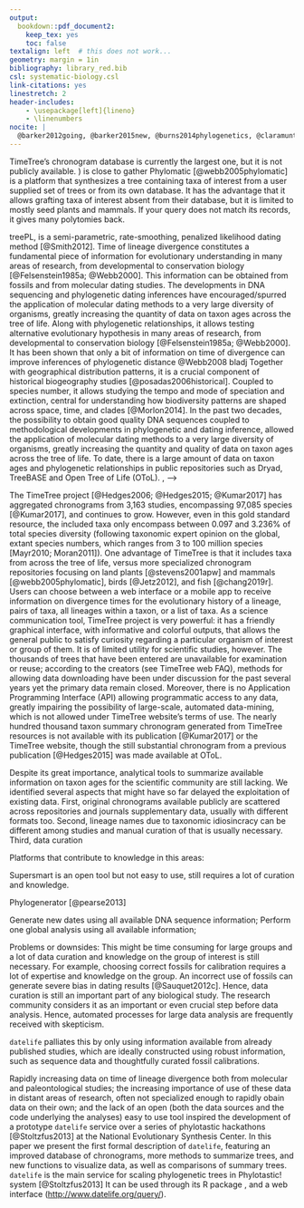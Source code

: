 ```yaml
---
output:
  bookdown::pdf_document2:
    keep_tex: yes
    toc: false
textalign: left  # this does not work...
geometry: margin = 1in
bibliography: library_red.bib
csl: systematic-biology.csl
link-citations: yes
linestretch: 2
header-includes:
    - \usepackage[left]{lineno}
    - \linenumbers
nocite: |
  @barker2012going, @barker2015new, @burns2014phylogenetics, @claramunt2015new, @gibb2015new, @Hedges2015, @hooper2017chromosomal, @Jetz2012, @price2014niche
---
```

  TimeTree's chronogram database is currently the largest one, but it is not publicly available. ) is close to gather 
Phylomatic [@webb2005phylomatic]
<!-- In a way, phylomatic synthesises trees based on a query. -->
is a platform that synthesizes a tree containing taxa of interest from a user supplied set of trees or from its own database.
It has the advantage that it allows grafting taxa of interest absent from their database, but it is limited to mostly seed plants and mammals. If your query does not match its records, it gives many polytomies back.

treePL, is a semi-parametric, rate-smoothing, penalized likelihood dating method
[@Smith2012].
<!--INTRODUCTION: 1st paragraph: general statement that the field knows to be true and important-->
Time of lineage divergence <!--alt lineages: named biological entities, taxon ages?-->
constitutes a fundamental piece of information for evolutionary
understanding in many areas of research, from developmental to conservation biology [@Felsenstein1985a; @Webb2000]. This information can be obtained from fossils and from molecular dating studies. The developments in DNA sequencing and phylogenetic dating inferences have encouraged/spurred the application of molecular dating methods to a very large diversity of organisms, greatly increasing the quantity 
<!-- and improving the quality  (do we know this? we would expect thatm but there is no analysis on that really...)-->
of data on taxon ages across the tree of life.
Along with phylogenetic relationships, it allows testing alternative
evolutionary hypothesis in many areas of research, from developmental to conservation biology [@Felsenstein1985a; @Webb2000].
It has been shown that only a bit of information on time of divergence can improve inferences of phylogenetic distance @Webb2008 bladj
<!--comparative studies, in general, for which knowing
the time context for all life is crucial.-->
Together with geographical distribution patterns, it is a crucial component of historical biogeography studies [@posadas2006historical].
Coupled to species number, it allows studying the tempo and mode of speciation and extinction,
<!-- crucial/vital/critical/essential -->
central for understanding how biodiversity
patterns are shaped across space, time, and clades [@Morlon2014].
<!-- Efforts to have a whole tree of life have been great and here are some examples. -->
<!--INTRODUCTION: 2nd paragraph: important advances in the field-->
In the past two decades, the possibility to obtain good quality DNA sequences
<!-- from a wide variety of organisms became a reality, which,  -->
coupled to methodological developments in phylogenetic and dating inference, allowed
the application of molecular dating methods to a very large diversity
of organisms, greatly increasing the quantity and quality of<!--organisms with--> data on taxon ages across the tree of life.
<!-- figure showing growth on studies with age data from references table from ttol-->
To date, there is a large amount of
<!-- both fossil and molecular-based  -->
data on taxon ages and phylogenetic relationships in public repositories such as Dryad, TreeBASE
and Open Tree of Life (OToL).
<!-- pbdb ??-->
<!--OToL alone hosts now more than 200 chronograms. Cache updated jan 15 2018
devtools::load_all(pkg = "~/Desktop/datelife")
length(opentree_chronograms$trees) names(opentree_chronograms)
-->
<!--How many trees? How many dated trees?-->
<!-- Methods to include living and fossil lineages are in continued development and increased -->
<!-- usage by the community<!--total evidence and revbayes (fossilized birth-death)-->, -->
<!-- which coupled to better sharing data practices, are greatly contributing to the -->
<!-- accumulation in number and type of available data on taxon ages. -->

<!--INTRODUCTION: 3rd paragraph: problems associated-->
The TimeTree project [@Hedges2006; @Hedges2015; @Kumar2017] has aggregated chronograms
from 3,163 studies, encompassing 97,085 species [@Kumar2017], and continues to grow.
However, even in this gold standard resource, the included taxa only encompass between
0.097 and 3.236% of total species diversity (following taxonomic expert opinion
on the global, extant species numbers, which ranges from 3 to 100 million species
[Mayr2010; Moran2011]). One advantage of TimeTree is that it includes taxa from
across the tree of life, versus more specialized chronogram repositories focusing on land plants
[@stevens2001apw] and mammals [@webb2005phylomatic], birds [@Jetz2012], and fish [@chang2019r]. Users can choose
between a web interface or a mobile app to receive information on divergence times
for the evolutionary history of a lineage, pairs of taxa, all lineages within a
taxon, or a list of taxa. As a science communication tool, TimeTree project is
very powerful: it has a friendly graphical interface, with informative and colorful
outputs, that allows the general public to satisfy curiosity regarding a particular
organism of interest or group of them. It is of limited utility for scientific
studies, however. The thousands of trees that have been entered are unavailable
for examination or reuse; according to the creators (see TimeTree web FAQ), methods
for allowing data downloading have been under discussion for the past several years
yet the primary data remain closed. Moreover, there is no Application Programming
Interface (API) allowing programmatic access to any data, greatly impairing the
possibility of large-scale, automated data-mining, which is not allowed under TimeTree
website's terms of use. The nearly hundred thousand taxon summary chronogram generated
from TimeTree resources is not available with its publication [@Kumar2017] or the
TimeTree website, though the still substantial chronogram from a previous publication
[@Hedges2015] was made available at OToL.
<!--What led to datelife development?
Describe public and research necessities covered by datelife
It is important to use available data on time frame of lineage origin:
To know the state of dating for a group of interest:
What range of estimated ages exist already? Are fossil and molecular
time frames coherent? (e.g., [@Magallon2015c]).
To construct a time tree of life.
For science communication, improve scientific discussions, time-framing
other events of importance in other research areas.
Comparative method: autocorrelation (phylogenetic relatedeness) corrections, phylogenetic signal
-->

<!--INTRODUCTION: 4th paragraph-->
Despite its great importance, analytical tools to summarize available information
on taxon ages for the scientific community are still lacking.
We identified several aspects that might have so far delayed the exploitation of
existing data. First, original chronograms available publicly are scattered across repositories
<!-- (otol tree store, dryad, treebase,  -->
and journals supplementary data, usually with different formats too.
Second, lineage names due to taxonomic idiosincracy can be different among studies
and manual curation of that is usually necessary.
Third, data curation

Platforms that contribute to knowledge in this areas:

Supersmart is an open tool but not easy to use, still requires a lot of curation and knowledge.

Phylogenerator [@pearse2013]

Generate new dates using all available DNA sequence information;
Perform one global analysis using all available information;

Problems or downsides: This might be time consuming for large groups and a lot of
data curation and knowledge on the group of interest is still necessary. For example,
<!--General issues with dating techniques:--> choosing correct fossils for calibration
requires a lot of expertise and knowledge on the group. An incorrect use of fossils
can generate severe bias in dating results [@Sauquet2012c].
<!--Data curation is necessary at some point (is this always true?)-->
Hence, data curation is still an important part of any biological study. The research
community considers it as an important or even crucial step before data analysis.
Hence, automated processes for large data analysis are frequently received with skepticism.

`datelife` palliates this by only using information available from already published
studies, which are ideally constructed using robust information, such as sequence
data and thoughtfully curated fossil calibrations.
<!--Data curation is largely based on taxonomic knowledge; or at least on the interplay between taxonomy and phylogenetics-->
<!--Importance of datelife:-->

<!--INTRODUCTION: 5th paragraph: Goal, objectives and predictions-->
Rapidly increasing data on time of lineage divergence both from molecular and paleontological studies; the increasing importance of use of these data in distant areas of research, often not specialized enough to rapidly obain data on their own; and the lack of an open (both the data sources and the code underlying the analyses) easy to use tool
inspired the development of a prototype `datelife` service over a series
of phylotastic hackathons [@Stoltzfus2013] at the National Evolutionary Synthesis Center.
In this paper we present the first formal description of `datelife`, featuring an improved database of chronograms, more methods to summarize trees, and new functions to visualize data, as well as comparisons of summary trees.
`datelife` is the main service for scaling phylogenetic trees in Phylotastic! system
[@Stoltzfus2013] <!--to construct phylogenetic trees on the fly [http://phylotastic.org/].-->
It can be used through its R package <link to documentation>, and a web interface
(<http://www.datelife.org/query/>)<!-- and an API (still not up, tho)-->.